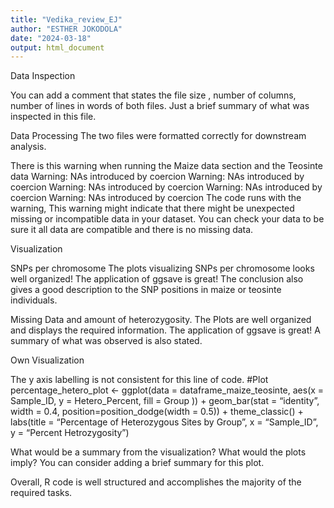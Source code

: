 ---
title: "Vedika_review_EJ"
author: "ESTHER JOKODOLA"
date: "2024-03-18"
output: html_document
---

Data Inspection

 You can add a comment that states the file size , number of columns, number of lines in words of both files. Just a brief summary of what was inspected in this file.

Data Processing
The two files were formatted correctly for downstream analysis.

There is this warning when running the Maize data section and the Teosinte data
Warning: NAs introduced by coercion Warning: NAs introduced by coercion Warning: NAs introduced by coercion Warning: NAs introduced by coercion Warning: NAs introduced by coercion
The code runs with the warning, This warning might indicate  that there might be unexpected missing or incompatible data in your dataset. You can check your data to be sure it all data are compatible and there is no missing data.


Visualization

SNPs per chromosome
The plots visualizing SNPs per chromosome looks well organized! The application of ggsave is great!
The conclusion also gives a good description to the SNP positions in maize or teosinte individuals.


Missing Data and amount of heterozygosity.
The Plots are well organized and displays the required information. The application of ggsave is great!
A summary of what was observed is also stated.


Own Visualization

The y axis labelling is not consistent for this line of code.
#Plot 
percentage_hetero_plot <- ggplot(data = dataframe_maize_teosinte, aes(x = Sample_ID, y = Hetero_Percent, fill = Group )) + geom_bar(stat = "identity",  width = 0.4, position=position_dodge(width = 0.5)) + theme_classic() + labs(title = "Percentage of Heterozygous Sites by Group", x = "Sample_ID", y = "Percent Hetrozygosity")

What would be a summary from the visualization? What would the plots imply? You can consider adding a brief summary for this plot.

Overall, R code is well structured and accomplishes the majority of the required tasks.